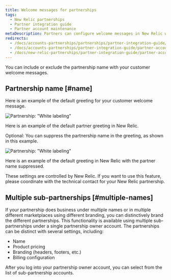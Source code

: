 ```yaml
---
title: Welcome messages for partnerships
tags:
  - New Relic partnerships
  - Partner integration guide
  - Partner account maintenance
metaDescription: Partners can configure welcome messages in New Relic with the partnership name or other branding.
redirects:
  - /docs/accounts-partnerships/partnerships/partner-integration-guide/white-labeling
  - /docs/accounts-partnerships/partner-integration-guide/partner-account-maintenance/white-labeling
  - /docs/new-relic-partnerships/partner-integration-guide/partner-account-maintenance/white-labeling
---
```




You can include or exclude the partnership name with your customer welcome messages.

## Partnership name [#name]

Here is an example of the default greeting for your customer welcome message.

<img
  title="Partnership: &quot;White labeling&quot;"
  alt="Partnership: &quot;White labeling&quot;"
  src={screenPartnerWelcome}
/>

<figcaption>
  Here is an example of the default partner greeting in New Relic.
</figcaption>

Optional: You can suppress the partnership name in the greeting, as shown in this example.

<img
  title="Partnership: &quot;White labeling&quot;"
  alt="Partnership: &quot;White labeling&quot;"
  src={screenPartnerSuppress}
/>

<figcaption>
  Here is an example of the default greeting in New Relic with the partner name suppressed.
</figcaption>

These settings are controlled by New Relic. If you want to use this feature, please coordinate with the technical contact for your New Relic partnership.

## Multiple sub-partnerships [#multiple-names]

If your partnership does business under multiple names or in multiple different marketplaces using different branding, you can distinctively brand the different partnerships. This functionality is available using multiple sub-partnerships under a single partnership owner account. The partnerships can be distinct with several settings, including:

* Name
* Product pricing
* Branding (headers, footers, etc.)
* Billing configuration

After you log into your partnership owner account, you can select from the list of sub-partnership accounts.
